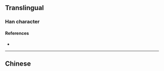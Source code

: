 {{also|惲}}
{{character info}}
==Translingual==

===Han character===
{{Han char|rn=61|rad=心|as=06|sn=9|four=|canj=PBKQ|ids=⿰忄军}}

====References====
* {{Han ref|kx=0386.161|hdz=42299.010|uh=607D|ud=24701}}

----

==Chinese==
{{zh-see|惲}}